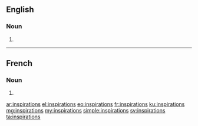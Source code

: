 ==English==

===Noun===
{{head|en|plural}}

# {{plural of|inspiration|lang=en}}

----

==French==

===Noun===
{{head|fr|plural|g=f}}

# {{plural of|inspiration|lang=fr}}

[[ar:inspirations]]
[[el:inspirations]]
[[eo:inspirations]]
[[fr:inspirations]]
[[ku:inspirations]]
[[mg:inspirations]]
[[my:inspirations]]
[[simple:inspirations]]
[[sv:inspirations]]
[[ta:inspirations]]